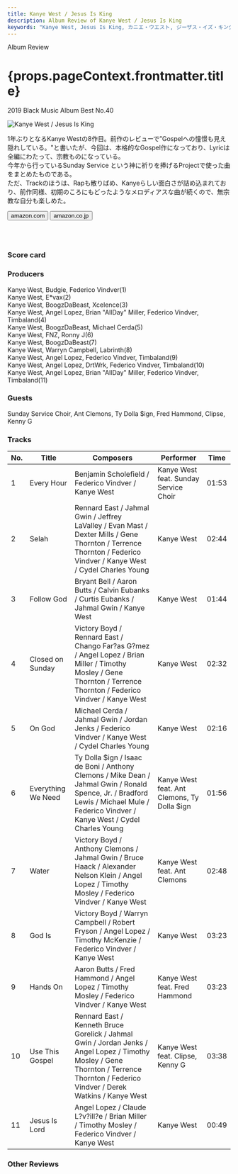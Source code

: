 ```yaml
---
title: Kanye West / Jesus Is King
description: Album Review of Kanye West / Jesus Is King
keywords: "Kanye West, Jesus Is King, カニエ・ウエスト, ジーザス・イズ・キング"
---
```






<p className="largeP">Album Review</p>
<h1 className="h1--no--margin">{props.pageContext.frontmatter.title}</h1>
<p className="largeP">
  <Link to="/best50/2019/">2019 Black Music Album Best No.40</Link>
</p>

<Row  className="image-card-group">
	<Column colMd={"3"} colLg={"4"} noGutterMdLeft="">
       <ImageCard>

![Kanye West / Jesus Is King](../../images/cd/kanyewest10L.jpg)

</ImageCard>
	</Column>
	<Column colMd={"4"} colLg={"8"} noGutterMdLeft="">
	<p>
	1年ぶりとなるKanye Westの8作目。前作のレビューで”Gospelへの憧憬も見え隠れしている。"と書いたが、今回は、本格的なGospel作になっており、Lyricは全編にわたって、宗教ものになっている。
	<br/>今年から行っているSunday Service という神に祈りを捧げるProjectで使った曲をまとめたものである。
	<br/>ただ、Trackのほうは、Rapも散りばめ、Kanyeらしい面白さが詰め込まれており、前作同様、初期のころにもどったようなメロディアスな曲が続くので、無宗教な自分も楽しめた。
	</p>
	<div>
	  <Button className="button-right-mergin"  href="https://amzn.to/2zYTiXh" kind="primary" size="small" renderIcon={ArrowUpRight24}>
      amazon.com
    </Button>
    <Button className="button-right-mergin"  href="https://amzn.to/3dECcfN" kind="secondary" size="small" renderIcon={ArrowUpRight24}>
      amazon.co.jp
    </Button>
	</div>
	<a style="display:inline-block;overflow:hidden;background:url(https://linkmaker.itunes.apple.com/ja-jp/lockup.svg?releaseDate=2019-10-25&kind=album&bubble=apple_music&style=mono-black) no-repeat;width:180px;height:45px;" href="https://geo.music.apple.com/jp/album/jesus-is-king/1484936940?mt=1&app=music&ls=1&at=11lcug"></a>
	</Column>
</Row>
<Row >
	<Column colMd={"4"} colLg={"4"} noGutterMdLeft="">
<div>
  <h3>Score card</h3>
	<SliderJS1 value="3" />
  <SliderJS2 value="3" />
	<SliderJS3 value="1" />
  <SliderJS4 value="8" />
</div>
</Column>
<Column colMd={"8"} colLg={"8"} noGutterMdLeft="">
<div>
<h3>Producers</h3>
<p>
	Kanye West, Budgie, Federico Vindver(1)
	<br/>Kanye West, E*vax(2)
	<br/>Kanye West, BoogzDaBeast, Xcelence(3)
	<br/>Kanye West, Angel Lopez, Brian "AllDay" Miller, Federico Vindver, Timbaland(4)
	<br/>Kanye West, BoogzDaBeast, Michael Cerda(5)
	<br/>Kanye West, FNZ, Ronny J(6)
	<br/>Kanye West, BoogzDaBeast(7)
	<br/>Kanye West, Warryn Campbell, Labrinth(8)
	<br/>Kanye West, Angel Lopez, Federico Vindver, Timbaland(9)
	<br/>Kanye West, Angel Lopez, DrtWrk, Federico Vindver, Timbaland(10)
	<br/>Kanye West, Angel Lopez, Brian "AllDay" Miller, Federico Vindver, Timbaland(11)
</p>
<h3>Guests</h3>
<p>
	Sunday Service Choir, Ant Clemons, Ty Dolla $ign, Fred Hammond, Clipse, Kenny G
</p>
</div>
</Column>
</Row>

<h3>Tracks</h3>

| No. | Title              | Composers                                                                                                                                                                             | Performer                                   | Time  |
| --- | ------------------ | ------------------------------------------------------------------------------------------------------------------------------------------------------------------------------------- | ------------------------------------------- | ----- |
| 1   | Every Hour         | Benjamin Scholefield / Federico Vindver / Kanye West                                                                                                                                  | Kanye West feat. Sunday Service Choir       | 01:53 |
| 2   | Selah              | Rennard East / Jahmal Gwin / Jeffrey LaValley / Evan Mast / Dexter Mills / Gene Thornton / Terrence Thornton / Federico Vindver / Kanye West / Cydel Charles Young                    | Kanye West                                  | 02:44 |
| 3   | Follow God         | Bryant Bell / Aaron Butts / Calvin Eubanks / Curtis Eubanks / Jahmal Gwin / Kanye West                                                                                                | Kanye West                                  | 01:44 |
| 4   | Closed on Sunday   | Victory Boyd / Rennard East / Chango Far?as G?mez / Angel Lopez / Brian Miller / Timothy Mosley / Gene Thornton / Terrence Thornton / Federico Vindver / Kanye West                   | Kanye West                                  | 02:32 |
| 5   | On God             | Michael Cerda / Jahmal Gwin / Jordan Jenks / Federico Vindver / Kanye West / Cydel Charles Young                                                                                      | Kanye West                                  | 02:16 |
| 6   | Everything We Need | Ty Dolla $ign / Isaac de Boni / Anthony Clemons / Mike Dean / Jahmal Gwin / Ronald Spence, Jr. / Bradford Lewis / Michael Mule / Federico Vindver / Kanye West / Cydel Charles Young  | Kanye West feat. Ant Clemons, Ty Dolla $ign | 01:56 |
| 7   | Water              | Victory Boyd / Anthony Clemons / Jahmal Gwin / Bruce Haack / Alexander Nelson Klein / Angel Lopez / Timothy Mosley / Federico Vindver / Kanye West                                    | Kanye West feat. Ant Clemons                | 02:48 |
| 8   | God Is             | Victory Boyd / Warryn Campbell / Robert Fryson / Angel Lopez / Timothy McKenzie / Federico Vindver / Kanye West                                                                       | Kanye West                                  | 03:23 |
| 9   | Hands On           | Aaron Butts / Fred Hammond / Angel Lopez / Timothy Mosley / Federico Vindver / Kanye West                                                                                             | Kanye West feat. Fred Hammond               | 03:23 |
| 10  | Use This Gospel    | Rennard East / Kenneth Bruce Gorelick / Jahmal Gwin / Jordan Jenks / Angel Lopez / Timothy Mosley / Gene Thornton / Terrence Thornton / Federico Vindver / Derek Watkins / Kanye West | Kanye West feat. Clipse, Kenny G            | 03:38 |
| 11  | Jesus Is Lord      | Angel Lopez / Claude L?v?ill?e / Brian Miller / Timothy Mosley / Federico Vindver / Kanye West                                                                                        | Kanye West                                  | 00:49 |

<h3>Other Reviews</h3>

<Row>
  <Column colMd={3} colLg={3} noGutterMdLeft>
    <Review1 />
  </Column>
  <Column colMd={3} colLg={3} noGutterMdLeft>
    <Review2 />
  </Column>
</Row>

<Row>
  <Column colMd={3} colLg={3} noGutterMdLeft>
    <Review3 />
  </Column>
</Row>

